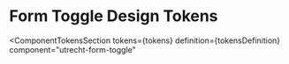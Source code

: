 <!-- @license CC0-1.0 -->


<Meta id="web-component-form-toggle--design-tokens" title="Web Component/Form toggle/Design Tokens" />

# Form Toggle Design Tokens

<ComponentTokensSection
  tokens={tokens}
  definition={tokensDefinition}
  component="utrecht-form-toggle"
></ComponentTokensSection>
